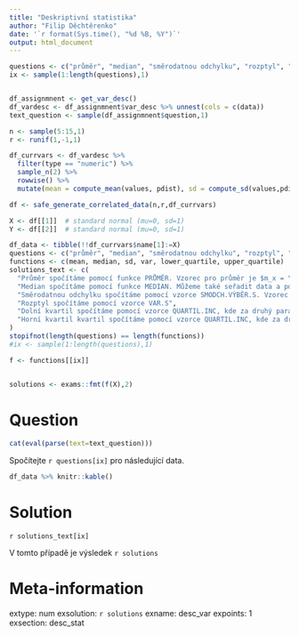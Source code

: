 ```yaml
---
title: "Deskriptivní statistika"
author: "Filip Děchtěrenko"
date: '`r format(Sys.time(), "%d %B, %Y")`'
output: html_document
---
```


```r
questions <- c("průměr", "median", "směrodatnou odchylku", "rozptyl", "dolní kvartil", "horní kvartil")
ix <- sample(1:length(questions),1)

```

```r

```

```r
df_assignmnent <- get_var_desc()
df_vardesc <- df_assignmnent$var_desc %>% unnest(cols = c(data))
text_question <- sample(df_assignmnent$question,1)

n <- sample(5:15,1)
r <- runif(1,-1,1)

df_currvars <- df_vardesc %>% 
  filter(type == "numeric") %>% 
  sample_n(2) %>% 
  rowwise() %>% 
  mutate(mean = compute_mean(values, pdist), sd = compute_sd(values,pdist))

df <- safe_generate_correlated_data(n,r,df_currvars)

X <- df[[1]]  # standard normal (mu=0, sd=1)
Y <- df[[2]]  # standard normal (mu=0, sd=1)

df_data <- tibble(!!df_currvars$name[1]:=X)
questions <- c("průměr", "median", "směrodatnou odchylku", "rozptyl", "dolní kvartil", "horní kvartil")
functions <- c(mean, median, sd, var, lower_quartile, upper_quartile)
solutions_text <- c(
  "Průměr spočítáme pomocí funkce PRŮMĚR. Vzorec pro průměr je $m_x = \\frac{1}{n}\\sum_{i=1}^{n}{x_i}$",
  "Median spočítáme pomocí funkce MEDIAN. Můžeme také seřadit data a použít prostřední hodnotu (v případě sudého počtu bereme průměr z dvou prostředních čísel",
  "Směrodatnou odchylku spočítáme pomocí vzorce SMODCH.VÝBĚR.S. Vzorec pro výpočet je $sd_x = \\sqrt{\\frac{1}{n-1}\\sum_{i=1}^{n}{(x_i-\\bar{x}})^2}$",
  "Rozptyl spočítáme pomocí vzorce VAR.S",
  "Dolní kvartil spočítáme pomocí vzorce QUARTIL.INC, kde za druhý parametr dosadíme hodnotu 1",
  "Horní kvartil kvartil spočítáme pomocí vzorce QUARTIL.INC, kde za druhý parametr dosadíme hodnotu 2"
)
stopifnot(length(questions) == length(functions))
#ix <- sample(1:length(questions),1)

f <- functions[[ix]]


solutions <- exams::fmt(f(X),2)

```

Question
========
```r
cat(eval(parse(text=text_question)))
```

Spočítejte `r questions[ix]` pro následující data.

```r
df_data %>% knitr::kable()
```

Solution
========

`r solutions_text[ix]`


V tomto případě je výsledek `r solutions`

Meta-information
================
extype: num
exsolution: `r solutions`
exname: desc_var
expoints: 1
exsection: desc_stat

